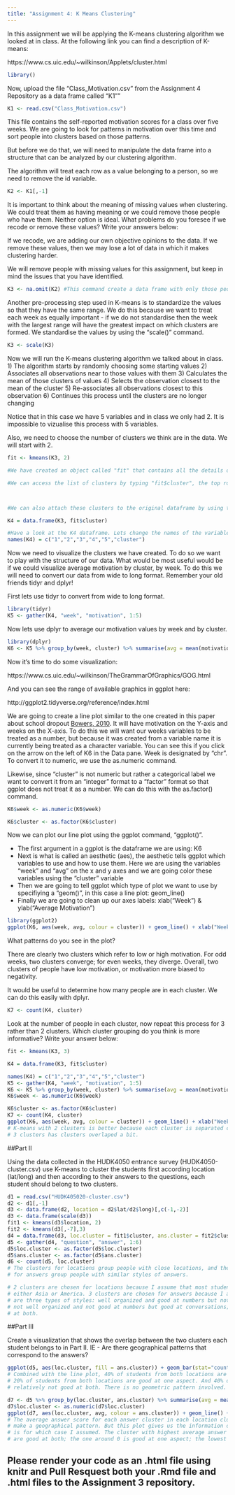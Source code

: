```yaml
---
title: "Assignment 4: K Means Clustering"
---
```


In this assignment we will be applying the K-means clustering algorithm we looked at in class. At the following link you can find a description of K-means:

https://www.cs.uic.edu/~wilkinson/Applets/cluster.html


```r
library()
```

Now, upload the file "Class_Motivation.csv" from the Assignment 4 Repository as a data frame called "K1""
```r

K1 <- read.csv("Class_Motivation.csv")

```

This file contains the self-reported motivation scores for a class over five weeks. We are going to look for patterns in motivation over this time and sort people into clusters based on those patterns.

But before we do that, we will need to manipulate the data frame into a structure that can be analyzed by our clustering algorithm.

The algorithm will treat each row as a value belonging to a person, so we need to remove the id variable.

```r

K2 <- K1[,-1]

```

It is important to think about the meaning of missing values when clustering. We could treat them as having meaning or we could remove those people who have them. Neither option is ideal. What problems do you foresee if we recode or remove these values? Write your answers below:

If we recode, we are adding our own objective opinions to the data. If we remove these values,
then we may lose a lot of data in which it makes clustering harder.


We will remove people with missing values for this assignment, but keep in mind the issues that you have identified.


```r

K3 <- na.omit(K2) #This command create a data frame with only those people with no missing values. It "omits" all rows with missing values, also known as a "listwise deletion". EG - It runs down the list deleting rows as it goes.

```

Another pre-processing step used in K-means is to standardize the values so that they have the same range. We do this because we want to treat each week as equally important - if we do not standardise then the week with the largest range will have the greatest impact on which clusters are formed. We standardise the values by using the "scale()" command.

```r

K3 <- scale(K3)

```


Now we will run the K-means clustering algorithm we talked about in class. 
1) The algorithm starts by randomly choosing some starting values 
2) Associates all observations near to those values with them
3) Calculates the mean of those clusters of values
4) Selects the observation closest to the mean of the cluster
5) Re-associates all observations closest to this observation
6) Continues this process until the clusters are no longer changing

Notice that in this case we have 5 variables and in class we only had 2. It is impossible to vizualise this process with 5 variables.

Also, we need to choose the number of clusters we think are in the data. We will start with 2.

```r

fit <- kmeans(K3, 2)

#We have created an object called "fit" that contains all the details of our clustering including which observations belong to each cluster.

#We can access the list of clusters by typing "fit$cluster", the top row corresponds to the original order the rows were in. Notice we have deleted some rows.



#We can also attach these clusters to the original dataframe by using the "data.frame" command to create a new data frame called K4.

K4 = data.frame(K3, fit$cluster)

#Have a look at the K4 dataframe. Lets change the names of the variables to make it more convenient with the names() command.
names(K4) = c("1","2","3","4","5","cluster")

```

Now we need to visualize the clusters we have created. To do so we want to play with the structure of our data. What would be most useful would be if we could visualize average motivation by cluster, by week. To do this we will need to convert our data from wide to long format. Remember your old friends tidyr and dplyr!

First lets use tidyr to convert from wide to long format.
```r
library(tidyr)
K5 <- gather(K4, "week", "motivation", 1:5)
```

Now lets use dplyr to average our motivation values by week and by cluster.

```r
library(dplyr)
K6 <- K5 %>% group_by(week, cluster) %>% summarise(avg = mean(motivation))

```

Now it's time to do some visualization: 

https://www.cs.uic.edu/~wilkinson/TheGrammarOfGraphics/GOG.html

And you can see the range of available graphics in ggplot here:

http://ggplot2.tidyverse.org/reference/index.html

We are going to create a line plot similar to the one created in this paper about school dropout [Bowers, 2010](http://pareonline.net/pdf/v15n7.pdf). It will have motivation on the Y-axis and weeks on the X-axis. To do this we will want our weeks variables to be treated as a number, but because it was created from a variable name it is currently being treated as a character variable. You can see this if you click on the arrow on the left of K6 in the Data pane. Week is designated by "chr". To convert it to numeric, we use the as.numeric command. 

Likewise, since "cluster" is not numeric but rather a categorical label we want to convert it from an "integer" format to a "factor" format so that ggplot does not treat it as a number. We can do this with the as.factor() command.

```r

K6$week <- as.numeric(K6$week)

K6$cluster <- as.factor(K6$cluster)

```

Now we can plot our line plot using the ggplot command, "ggplot()".

- The first argument in a ggplot is the dataframe we are using: K6
- Next is what is called an aesthetic (aes), the aesthetic tells ggplot which variables to use and how to use them. Here we are using the variables "week" and "avg" on the x and y axes and we are going color these variables using the "cluster" variable
- Then we are going to tell ggplot which type of plot we want to use by specifiying a "geom()", in this case a line plot: geom_line()
- Finally we are going to clean up our axes labels: xlab("Week") & ylab("Average Motivation")

```r
library(ggplot2)
ggplot(K6, aes(week, avg, colour = cluster)) + geom_line() + xlab("Week") + ylab("Average Motivation")

```

What patterns do you see in the plot?

There are clearly two clusters which refer to low or high motivation. For odd weeks, two clusters converge; for even weeks, they diverge. Overall, two clusters of people have low motivation, or motivation more biased to negativity.

It would be useful to determine how many people are in each cluster. We can do this easily with dplyr.

```r
K7 <- count(K4, cluster)
```

Look at the number of people in each cluster, now repeat this process for 3 rather than 2 clusters. Which cluster grouping do you think is more informative? Write your answer below:

```r
fit <- kmeans(K3, 3)

K4 = data.frame(K3, fit$cluster)

names(K4) = c("1","2","3","4","5","cluster")
K5 <- gather(K4, "week", "motivation", 1:5)
K6 <- K5 %>% group_by(week, cluster) %>% summarise(avg = mean(motivation))
K6$week <- as.numeric(K6$week)

K6$cluster <- as.factor(K6$cluster)
K7 <- count(K4, cluster)
ggplot(K6, aes(week, avg, colour = cluster)) + geom_line() + xlab("Week") + ylab("Average Motivation")
# K-means with 2 clusters is better because each cluster is separated clearly, but the one with
# 3 clusters has clusters overlaped a bit.
```

##Part II

Using the data collected in the HUDK4050 entrance survey (HUDK4050-cluster.csv) use K-means to cluster the students first according location (lat/long) and then according to their answers to the questions, each student should belong to two clusters.
```r
d1 = read.csv("HUDK405020-cluster.csv")
d2 <- d1[,-1]
d3 <- data.frame(d2, location = d2$lat/d2$long)[,c(-1,-2)]
d3 <- data.frame(scale(d3))
fit1 <- kmeans(d3$location, 2)
fit2 <- kmeans(d3[,-7],3)
d4 = data.frame(d3, loc.cluster = fit1$cluster, ans.cluster = fit2$cluster)
d5 <- gather(d4, "question", "answer", 1:6)
d5$loc.cluster <- as.factor(d5$loc.cluster)
d5$ans.cluster <- as.factor(d5$ans.cluster)
d6 <- count(d5, loc.cluster)
# The clusters for locations group people with close locations, and the clusters
# for answers group people with similar styles of answers.

# 2 clusters are chosen for locations because I assume that most students are from
# either Asia or America. 3 clusters are chosen for answers because I assume that there
# are three types of styles: well organized and good at numbers but not good at conversations, or
# not well organized and not good at numbers but good at conversations; good at both; and not good
# at both.
```

##Part III

Create a visualization that shows the overlap between the two clusters each student belongs to in Part II. IE - Are there geographical patterns that correspond to the answers? 

```r
ggplot(d5, aes(loc.cluster, fill = ans.cluster)) + geom_bar(stat="count",width=0.5,position='stack') + xlab("location") + ylab("answer")
# Combined with the line plot, 40% of students from both locations are good at both.
# 20% of students from both locations are good at one aspect. And 40% of students are
# relatively not good at both. There is no geometric pattern involved. 
```
```r
d7 <- d5 %>% group_by(loc.cluster, ans.cluster) %>% summarise(avg = mean(answer))
d7$loc.cluster <- as.numeric(d7$loc.cluster)
ggplot(d7, aes(loc.cluster, avg, colour = ans.cluster)) + geom_line() + xlab("Location") + ylab("Average Answer Score")
# The average answer score for each answer cluster in each location cluster does not
# make a geographical pattern. But this plot gives us the information of which answer cluster
# is for which case I assumed. The cluster with highest average answer score is the students who
# are good at both; the one around 0 is good at one aspect; the lowest one is not good at both.
```


## Please render your code as an .html file using knitr and Pull Resquest both your .Rmd file and .html files to the Assignment 3 repository.

